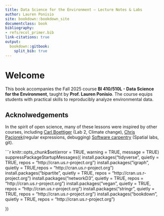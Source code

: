```yaml
---
title: Data Science for the Environment — Lecture Notes & Labs
author: Lauren Ponisio
site: bookdown::bookdown_site
documentclass: book
bibliography:
- refs/ecol_primer.bib
link-citations: true
output:
  bookdown::gitbook:
    split_bib: true
---
```


# Welcome 

This book accompanies the Fall 2025 course **BI 410/510L - Data Science for the Environment**, taught by **Prof. Lauren Ponisio**. The course equips students with practical skills to reproducibly analyze environmental data.

## Acknolwedgements 

In the spirit of open science, many of these lessons were inspired by other courses, including [Carl Boettiger](https://www.carlboettiger.info/) (Lab 2, Climate change), [Chris Paciorek](https://www.stat.berkeley.edu/users/paciorek/)(regular expressions, debugging) [Software carpentry](https://software-carpentry.org/) (Spatial labs, git). 

```r
knitr::opts_chunk$set(error = TRUE, warning = TRUE, message = TRUE)
suppressPackageStartupMessages({
  install.packages("tidyverse", quietly = TRUE, repos = "http://cran.us.r-project.org")
  install.packages("igraph", quietly = TRUE,repos = "http://cran.us.r-project.org")
  install.packages("bipartite", quietly = TRUE, repos = "http://cran.us.r-project.org")
  install.packages("networkD3", quietly = TRUE, repos = "http://cran.us.r-project.org")
  install.packages("vegan", quietly = TRUE, repos = "http://cran.us.r-project.org")
  install.packages("stringr", quietly = TRUE, repos = "http://cran.us.r-project.org")
  install.packages("bookdown", quietly = TRUE, repos = "http://cran.us.r-project.org")

})
